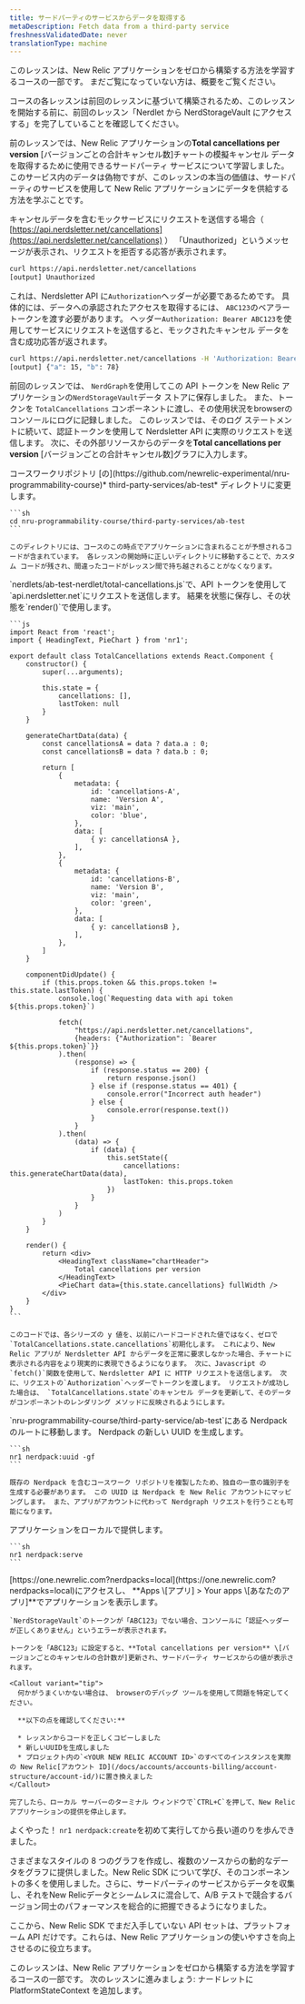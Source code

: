 ```yaml
---
title: サードパーティのサービスからデータを取得する
metaDescription: Fetch data from a third-party service
freshnessValidatedDate: never
translationType: machine
---
```


<Callout variant="tip">
  このレッスンは、New Relic アプリケーションをゼロから構築する方法を学習するコースの一部です。 まだご覧になっていない方は、概要をご覧ください。

  コースの各レッスンは前回のレッスンに基づいて構築されるため、このレッスンを開始する前に、前回のレッスン「Nerdlet から NerdStorageVault にアクセスする」を完了していることを確認してください。
</Callout>

前のレッスンでは、New Relic アプリケーションの**Total cancellations per version** \[バージョンごとの合計キャンセル数]チャートの模擬キャンセル データを取得するために使用できるサードパーティ サービスについて学習しました。 このサービス内のデータは偽物ですが、このレッスンの本当の価値は、サードパーティのサービスを使用して New Relic アプリケーションにデータを供給する方法を学ぶことです。

キャンセルデータを含むモックサービスにリクエストを送信する場合（ [https://api.nerdsletter.net/cancellations](https://api.nerdsletter.net/cancellations) ） 「Unauthorized」というメッセージが表示され、リクエストを拒否する応答が表示されます。

```sh
curl https://api.nerdsletter.net/cancellations
[output] Unauthorized
```

これは、Nerdsletter API に`Authorization`ヘッダーが必要であるためです。 具体的には、データへの承認されたアクセスを取得するには、 `ABC123`のベアラー トークンを渡す必要があります。 ヘッダー`Authorization: Bearer ABC123`を使用してサービスにリクエストを送信すると、モックされたキャンセル データを含む成功応答が返されます。

```sh
curl https://api.nerdsletter.net/cancellations -H 'Authorization: Bearer ABC123'
[output] {"a": 15, "b": 78}
```

前回のレッスンでは、 `NerdGraph`を使用してこの API トークンを New Relic アプリケーションの`NerdStorageVault`データ ストアに保存しました。 また、トークンを `TotalCancellations` コンポーネントに渡し、その使用状況をbrowserのコンソールにログに記録しました。 このレッスンでは、そのログ ステートメントに続いて、認証トークンを使用して Nerdsletter API に実際のリクエストを送信します。 次に、その外部リソースからのデータを**Total cancellations per version** \[バージョンごとの合計キャンセル数]グラフに入力します。

<Steps>
  <Step>
    コースワークリポジトリ [の](https://github.com/newrelic-experimental/nru-programmability-course)* third-party-services/ab-test* ディレクトリに変更します。

    ```sh
    cd nru-programmability-course/third-party-services/ab-test
    ```

    このディレクトリには、コースのこの時点でアプリケーションに含まれることが予想されるコードが含まれています。 各レッスンの開始時に正しいディレクトリに移動することで、カスタム コードが残され、間違ったコードがレッスン間で持ち越されることがなくなります。
  </Step>

  <Step>
    `nerdlets/ab-test-nerdlet/total-cancellations.js`で、API トークンを使用して`api.nerdsletter.net`にリクエストを送信します。 結果を状態に保存し、その状態を`render()`で使用します。

    ```js
    import React from 'react';
    import { HeadingText, PieChart } from 'nr1';

    export default class TotalCancellations extends React.Component {
        constructor() {
            super(...arguments);

            this.state = {
                cancellations: [],
                lastToken: null
            }
        }

        generateChartData(data) {
            const cancellationsA = data ? data.a : 0;
            const cancellationsB = data ? data.b : 0;

            return [
                {
                    metadata: {
                        id: 'cancellations-A',
                        name: 'Version A',
                        viz: 'main',
                        color: 'blue',
                    },
                    data: [
                        { y: cancellationsA },
                    ],
                },
                {
                    metadata: {
                        id: 'cancellations-B',
                        name: 'Version B',
                        viz: 'main',
                        color: 'green',
                    },
                    data: [
                        { y: cancellationsB },
                    ],
                },
            ]
        }

        componentDidUpdate() {
            if (this.props.token && this.props.token != this.state.lastToken) {
                console.log(`Requesting data with api token ${this.props.token}`)

                fetch(
                    "https://api.nerdsletter.net/cancellations",
                    {headers: {"Authorization": `Bearer ${this.props.token}`}}
                ).then(
                    (response) => {
                        if (response.status == 200) {
                            return response.json()
                        } else if (response.status == 401) {
                            console.error("Incorrect auth header")
                        } else {
                            console.error(response.text())
                        }
                    }
                ).then(
                    (data) => {
                        if (data) {
                            this.setState({
                                cancellations: this.generateChartData(data),
                                lastToken: this.props.token
                            })
                        }
                    }
                )
            }
        }

        render() {
            return <div>
                <HeadingText className="chartHeader">
                    Total cancellations per version
                </HeadingText>
                <PieChart data={this.state.cancellations} fullWidth />
            </div>
        }
    }
    ```

    このコードでは、各シリーズの y 値を、以前にハードコードされた値ではなく、ゼロで`TotalCancellations.state.cancellations`初期化します。 これにより、New Relic アプリが Nerdsletter API からデータを正常に要求しなかった場合、チャートに表示される内容をより現実的に表現できるようになります。 次に、Javascript の`fetch()`関数を使用して、Nerdsletter API に HTTP リクエストを送信します。 次に、リクエストの`Authorization`ヘッダーでトークンを渡します。 リクエストが成功した場合は、 `TotalCancellations.state`のキャンセル データを更新して、そのデータがコンポーネントのレンダリング メソッドに反映されるようにします。
  </Step>

  <Step>
    `nru-programmability-course/third-party-service/ab-test`にある Nerdpack のルートに移動します。
  </Step>

  <Step>
    Nerdpack の新しい UUID を生成します。

    ```sh
    nr1 nerdpack:uuid -gf
    ```

    既存の Nerdpack を含むコースワーク リポジトリを複製したため、独自の一意の識別子を生成する必要があります。 この UUID は Nerdpack を New Relic アカウントにマッピングします。 また、アプリがアカウントに代わって Nerdgraph リクエストを行うことも可能になります。
  </Step>

  <Step>
    アプリケーションをローカルで提供します。

    ```sh
    nr1 nerdpack:serve
    ```
  </Step>

  <Step>
    [https://one.newrelic.com?nerdpacks=local](https://one.newrelic.com?nerdpacks=local)にアクセスし、 **Apps \[アプリ] &gt; Your apps \[あなたのアプリ]**でアプリケーションを表示します。

    `NerdStorageVault`のトークンが「ABC123」でない場合、コンソールに「認証ヘッダーが正しくありません」というエラーが表示されます。

    トークンを「ABC123」に設定すると、**Total cancellations per version** \[バージョンごとのキャンセルの合計数が]更新され、サードパーティ サービスからの値が表示されます。

    <Callout variant="tip">
      何かがうまくいかない場合は、 browserのデバッグ ツールを使用して問題を特定してください。

      **以下の点を確認してください:**

      * レッスンからコードを正しくコピーしました
      * 新しいUUIDを生成しました
      * プロジェクト内の`<YOUR NEW RELIC ACCOUNT ID>`のすべてのインスタンスを実際の New Relic[アカウント ID](/docs/accounts/accounts-billing/account-structure/account-id/)に置き換えました
    </Callout>

    完了したら、ローカル サーバーのターミナル ウィンドウで`CTRL+C`を押して、New Relic アプリケーションの提供を停止します。
  </Step>
</Steps>

よくやった！ `nr1 nerdpack:create`を初めて実行してから長い道のりを歩んできました。

さまざまなスタイルの 8 つのグラフを作成し、複数のソースからの動的なデータをグラフに提供しました。New Relic SDK について学び、そのコンポーネントの多くを使用しました。さらに、サードパーティのサービスからデータを収集し、それをNew Relicデータとシームレスに混合して、A/B テストで競合するバージョン同士のパフォーマンスを総合的に把握できるようになりました。

ここから、New Relic SDK でまだ入手していない API セットは、プラットフォーム API だけです。これらは、New Relic アプリケーションの使いやすさを向上させるのに役立ちます。

<Callout variant="tip">
  このレッスンは、New Relic アプリケーションをゼロから構築する方法を学習するコースの一部です。 次のレッスンに進みましょう: ナードレットに PlatformStateContext を追加します。
</Callout>